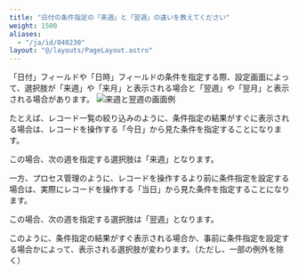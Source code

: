 ```yaml
---
title: "日付の条件指定の「来週」と「翌週」の違いを教えてください"
weight: 1500
aliases:
  - "/ja/id/040230"
layout: "@/layouts/PageLayout.astro"
---
```




「日付」フィールドや「日時」フィールドの条件を指定する際、設定画面によって、選択肢が「来週」や「来月」と表示される場合と「翌週」や「翌月」と表示される場合があります。
<Img src="/k/kintone/img-ja/usage_of_nextweek_01.png" alt="来週と翌週の画面例" />

たとえば、レコード一覧の絞り込みのように、条件指定の結果がすぐに表示される場合は、レコードを操作する「今日」から見た条件を指定することになります。
<Img src="/k/kintone/img-ja/usage_of_nextweek_02.png" alt="" />

この場合、次の週を指定する選択肢は「来週」となります。

一方、プロセス管理のように、レコードを操作するより前に条件指定を設定する場合は、実際にレコードを操作する「当日」から見た条件を指定することになります。
<Img src="/k/kintone/img-ja/usage_of_nextweek_03.png" alt="" />

この場合、次の週を指定する選択肢は「翌週」となります。

このように、条件指定の結果がすぐ表示される場合か、事前に条件指定を設定する場合かによって、表示される選択肢が変わります。（ただし、一部の例外を除く）
